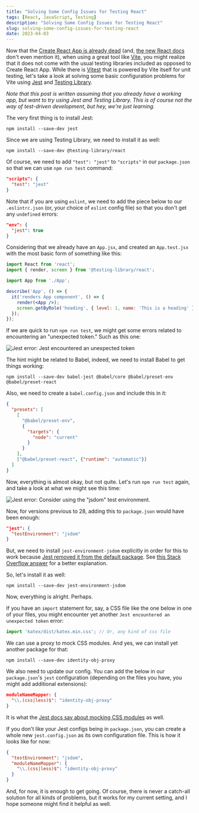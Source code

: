```yaml
---
title: "Solving Some Config Issues for Testing React"
tags: [React, JavaScript, Testing]
description: "Solving Some Config Issues for Testing React"
slug: solving-some-config-issues-for-testing-react
date: 2023-04-03
---
```


Now that the [Create React App is already dead](https://github.com/reactjs/react.dev/pull/5487#issuecomment-1409720741) (and, [the new React docs](https://react.dev/) don't even mention it), when using a great tool like [Vite](https://vitejs.dev/), you might realize that it does not come with the usual testing libraries included as opposed to Create React App. While there is [Vitest](https://vitest.dev/guide/) that is powered by Vite itself for unit testing, let's take a look at solving some basic configuration problems for Vite using [Jest](https://jestjs.io/) and [Testing Library](https://testing-library.com/).

_Note that this post is written assuming that you already have a working app, but want to try using Jest and Testing Library. This is of course not the way of test-driven development, but hey, we're just learning._

The very first thing is to install Jest:

```shell
npm install --save-dev jest
```

Since we are using Testing Library, we need to install it as well:

```shell
npm install --save-dev @testing-library/react
```

Of course, we need to add `"test": "jest"` to `"scripts"` in our `package.json` so that we can use `npm run test` command:

```package.json
"scripts": {
  "test": "jest"
}
```

Note that if you are using `eslint`, we need to add the piece below to our `.eslintrc.json` (or, your choice of `eslint` config file) so that you don't get any `undefined` errors:

```.eslintrc.json
"env": {
  "jest": true
}
```

Considering that we already have an `App.jsx`, and created an `App.test.jsx` with the most basic form of something like this:

```App.test.jsx
import React from 'react';
import { render, screen } from '@testing-library/react';

import App from './App';

describe('App', () => {
  it('renders App component', () => {
    render(<App />);
    screen.getByRole('heading', { level: 1, name: 'This is a heading' });
  });
});
```

If we are quick to run `npm run test`, we might get some errors related to encountering an "unexpected token." Such as this one:

![Jest error: Jest encountered an unexpected token](/blog/post-images/2023-04-03/jest-unexpected-token.png)

The hint might be related to Babel, indeed, we need to install Babel to get things working:

```shell
npm install --save-dev babel-jest @babel/core @babel/preset-env @babel/preset-react
```

Also, we need to create a `babel.config.json` and include this in it:

```babel.config.json
{
  "presets": [
    [
      "@babel/preset-env",
      {
        "targets": {
          "node": "current"
        }
      }
    ],
    ["@babel/preset-react", {"runtime": "automatic"}]
  ]
}
```

Now, everything is almost okay, but not quite. Let's run `npm run test` again, and take a look at what we might see this time:

![Jest error: Consider using the "jsdom" test environment.](/blog/post-images/2023-04-03/jest-jsdom.png)

Now, for versions previous to 28, adding this to `package.json` would have been enough:

```package.json
"jest": {
  "testEnvironment": "jsdom"
}
```

But, we need to install `jest-environment-jsdom` explicitly in order for this to work because [Jest removed it from the default package](https://jestjs.io/blog/2022/04/25/jest-28#breaking-changes).  See [this Stack Overflow answer](https://stackoverflow.com/a/69228464) for a better explanation.

So, let's install it as well:

```shell
npm install --save-dev jest-environment-jsdom
```

Now, everything is alright. 
Perhaps.

If you have an `import` statement for, say, a CSS file like the one below in one of your files, you might encounter yet another `Jest encountered an unexpected token` error:

```js
import 'katex/dist/katex.min.css'; // Or, any kind of css file
```

We can use a proxy to mock CSS modules. And yes, we can install yet another package for that:

```shell
npm install --save-dev identity-obj-proxy
```

We also need to update our config. You can add the below in our `package.json`'s `jest` configuration (depending on the files you have, you might add additional extensions):

```package.json
moduleNameMapper: {
  "\\.(css|less)$": "identity-obj-proxy"
}
```

It is what the [Jest docs say about mocking CSS modules](https://jestjs.io/docs/webpack#mocking-css-modules) as well.

If you don't like your Jest configs being in `package.json`, you can create a whole new `jest.config.json` as its own configuration file. This is how it looks like for now:

```jest.config.json
{
  "testEnvironment": "jsdom",
  "moduleNameMapper": {
    "\\.(css|less)$": "identity-obj-proxy"
  }
}
```

And, for now, it is enough to get going. Of course, there is never a catch-all solution for all kinds of problems, but it works for my current setting, and I hope someone might find it helpful as well.
